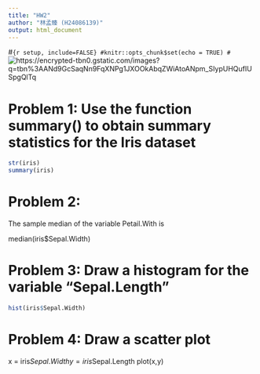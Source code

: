 ---
title: "HW2"
author: "林孟臻 (H24086139)"
output: html_document
---

#```{r setup, include=FALSE}
#knitr::opts_chunk$set(echo = TRUE)
#```
![https://encrypted-tbn0.gstatic.com/images?q=tbn%3AANd9GcSaqNn9FqXNPg1JXOOkAbqZWiAtoANpm_SIypUHQufIUSpgQlTq](https://encrypted-tbn0.gstatic.com/images?q=tbn%3AANd9GcSaqNn9FqXNPg1JXOOkAbqZWiAtoANpm_SIypUHQufIUSpgQlTq)

# Problem 1: Use the function summary() to obtain summary statistics for the Iris dataset 

```{r}
str(iris)
summary(iris)
```

# Problem 2:

The sample median of the variable Petail.With is  

median(iris$Sepal.Width)

# Problem 3: Draw a histogram for the variable "Sepal.Length"

```{r}
hist(iris$Sepal.Width)
```

# Problem 4: Draw a scatter plot 
x = iris$Sepal.Width
y = iris$Sepal.Length
plot(x,y)